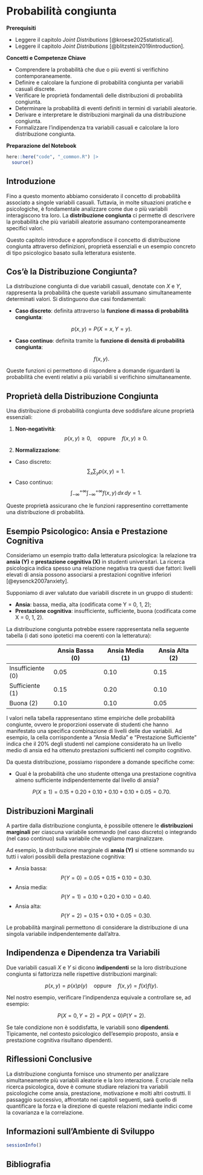 # Probabilità congiunta {#sec-prob-join-prob}

**Prerequisiti**

- Leggere il capitolo *Joint Distributions* [@kroese2025statistical].
- Leggere il capitolo *Joint Distributions* [@blitzstein2019introduction].

**Concetti e Competenze Chiave**

- Comprendere la probabilità che due o più eventi si verifichino contemporaneamente.
- Definire e calcolare la funzione di probabilità congiunta per variabili casuali discrete.
- Verificare le proprietà fondamentali delle distribuzioni di probabilità congiunta.
- Determinare la probabilità di eventi definiti in termini di variabili aleatorie.
- Derivare e interpretare le distribuzioni marginali da una distribuzione congiunta.
- Formalizzare l'indipendenza tra variabili casuali e calcolare la loro distribuzione congiunta.

**Preparazione del Notebook**

```r
here::here("code", "_common.R") |> 
  source()
```

## Introduzione

Fino a questo momento abbiamo considerato il concetto di probabilità associato a singole variabili casuali. Tuttavia, in molte situazioni pratiche e psicologiche, è fondamentale analizzare come due o più variabili interagiscono tra loro. La **distribuzione congiunta** ci permette di descrivere la probabilità che più variabili aleatorie assumano contemporaneamente specifici valori.

Questo capitolo introduce e approfondisce il concetto di distribuzione congiunta attraverso definizioni, proprietà essenziali e un esempio concreto di tipo psicologico basato sulla letteratura esistente.

## Cos'è la Distribuzione Congiunta?

La distribuzione congiunta di due variabili casuali, denotate con $X$ e $Y$, rappresenta la probabilità che queste variabili assumano simultaneamente determinati valori. Si distinguono due casi fondamentali:

- **Caso discreto**: definita attraverso la **funzione di massa di probabilità congiunta**:

$$
p(x, y) = P(X = x, Y = y) .
$$

- **Caso continuo**: definita tramite la **funzione di densità di probabilità congiunta**:

$$
f(x, y) .
$$

Queste funzioni ci permettono di rispondere a domande riguardanti la probabilità che eventi relativi a più variabili si verifichino simultaneamente.


## Proprietà della Distribuzione Congiunta

Una distribuzione di probabilità congiunta deve soddisfare alcune proprietà essenziali:

1. **Non-negatività**:
$$
p(x,y) \geq 0, \quad \text{oppure} \quad f(x,y) \geq 0 .
$$

2. **Normalizzazione**:
- Caso discreto:
$$
\sum_{x}\sum_{y} p(x,y) = 1 .
$$
- Caso continuo:
$$
\int_{-\infty}^{+\infty}\int_{-\infty}^{+\infty} f(x,y)\,dx\,dy = 1 .
$$

Queste proprietà assicurano che le funzioni rappresentino correttamente una distribuzione di probabilità.


## Esempio Psicologico: Ansia e Prestazione Cognitiva

Consideriamo un esempio tratto dalla letteratura psicologica: la relazione tra **ansia (Y)** e **prestazione cognitiva (X)** in studenti universitari. La ricerca psicologica indica spesso una relazione negativa tra questi due fattori: livelli elevati di ansia possono associarsi a prestazioni cognitive inferiori [@eysenck2007anxiety].

Supponiamo di aver valutato due variabili discrete in un gruppo di studenti:

- **Ansia**: bassa, media, alta (codificata come Y = 0, 1, 2);
- **Prestazione cognitiva**: insufficiente, sufficiente, buona (codificata come X = 0, 1, 2).

La distribuzione congiunta potrebbe essere rappresentata nella seguente tabella (i dati sono ipotetici ma coerenti con la letteratura):

|               | Ansia Bassa (0) | Ansia Media (1) | Ansia Alta (2) |
|---------------|-----------------|-----------------|----------------|
| Insufficiente (0) | 0.05            | 0.10            | 0.15           |
| Sufficiente (1)   | 0.15            | 0.20            | 0.10           |
| Buona (2)         | 0.10            | 0.10            | 0.05           |

I valori nella tabella rappresentano stime empiriche delle probabilità congiunte, ovvero le proporzioni osservate di studenti che hanno manifestato una specifica combinazione di livelli delle due variabili. Ad esempio, la cella corrispondente a "Ansia Media" e "Prestazione Sufficiente" indica che il 20% degli studenti nel campione considerato ha un livello medio di ansia ed ha ottenuto prestazioni sufficienti nel compito cognitivo.

Da questa distribuzione, possiamo rispondere a domande specifiche come:

- Qual è la probabilità che uno studente ottenga una prestazione cognitiva almeno sufficiente indipendentemente dal livello di ansia?

$$
P(X \geq 1) = 0.15 + 0.20 + 0.10 + 0.10 + 0.10 + 0.05 = 0.70 .
$$

## Distribuzioni Marginali

A partire dalla distribuzione congiunta, è possibile ottenere le **distribuzioni marginali** per ciascuna variabile sommando (nel caso discreto) o integrando (nel caso continuo) sulla variabile che vogliamo marginalizzare.

Ad esempio, la distribuzione marginale di **ansia (Y)** si ottiene sommando su tutti i valori possibili della prestazione cognitiva:

- Ansia bassa:
$$P(Y=0)=0.05+0.15+0.10=0.30 .$$
- Ansia media:
$$P(Y=1)=0.10+0.20+0.10=0.40 .$$
- Ansia alta:
$$P(Y=2)=0.15+0.10+0.05=0.30 .$$

Le probabilità marginali permettono di considerare la distribuzione di una singola variabile indipendentemente dall'altra.


## Indipendenza e Dipendenza tra Variabili

Due variabili casuali $X$ e $Y$ si dicono **indipendenti** se la loro distribuzione congiunta si fattorizza nelle rispettive distribuzioni marginali:

$$p(x,y)=p(x)p(y) \quad \text{oppure} \quad f(x,y)=f(x)f(y) .$$

Nel nostro esempio, verificare l'indipendenza equivale a controllare se, ad esempio:

$$P(X=0,Y=2)=P(X=0)P(Y=2) .$$

Se tale condizione non è soddisfatta, le variabili sono **dipendenti**. Tipicamente, nel contesto psicologico dell'esempio proposto, ansia e prestazione cognitiva risultano dipendenti.


## Riflessioni Conclusive

La distribuzione congiunta fornisce uno strumento per analizzare simultaneamente più variabili aleatorie e la loro interazione. È cruciale nella ricerca psicologica, dove è comune studiare relazioni tra variabili psicologiche come ansia, prestazione, motivazione e molti altri costrutti. Il passaggio successivo, affrontato nei capitoli seguenti, sarà quello di quantificare la forza e la direzione di queste relazioni mediante indici come la covarianza e la correlazione.


## Informazioni sull'Ambiente di Sviluppo

```r
sessionInfo()
```

## Bibliografia {.unnumbered}


